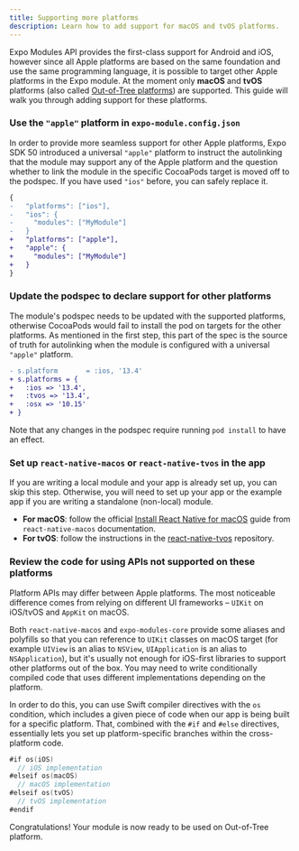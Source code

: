 ```yaml
---
title: Supporting more platforms
description: Learn how to add support for macOS and tvOS platforms.
---
```



Expo Modules API provides the first-class support for Android and iOS, however since all Apple platforms are based on the same foundation and use the same programming language,
it is possible to target other Apple platforms in the Expo module. At the moment only **macOS** and **tvOS** platforms (also called [Out-of-Tree platforms](https://reactnative.dev/docs/out-of-tree-platforms)) are supported.
This guide will walk you through adding support for these platforms.

<Step label="1">

### Use the `"apple"` platform in `expo-module.config.json`

In order to provide more seamless support for other Apple platforms, Expo SDK 50 introduced a universal `"apple"` platform to instruct the autolinking that the module may support any of the Apple platform
and the question whether to link the module in the specific CocoaPods target is moved off to the podspec.
If you have used `"ios"` before, you can safely replace it.

```diff expo-module.config.json
{
-   "platforms": ["ios"],
-   "ios": {
-     "modules": ["MyModule"]
-   }
+   "platforms": ["apple"],
+   "apple": {
+     "modules": ["MyModule"]
+   }
}
```

</Step>
<Step label="2">

### Update the podspec to declare support for other platforms

The module's podspec needs to be updated with the supported platforms, otherwise CocoaPods would fail to install the pod on targets for the other platforms.
As mentioned in the first step, this part of the spec is the source of truth for autolinking when the module is configured with a universal `"apple"` platform.

```diff Module's podspec
- s.platform       = :ios, '13.4'
+ s.platforms = {
+   :ios => '13.4',
+   :tvos => '13.4',
+   :osx => '10.15'
+ }
```

Note that any changes in the podspec require running `pod install` to have an effect.

</Step>

<Step label="3">

### Set up `react-native-macos` or `react-native-tvos` in the app

If you are writing a local module and your app is already set up, you can skip this step.
Otherwise, you will need to set up your app or the example app if you are writing a standalone (non-local) module.

- **For macOS**: follow the official [Install React Native for macOS](https://microsoft.github.io/react-native-windows/docs/rnm-getting-started#install-the-macos-extension) guide from `react-native-macos` documentation.
- **For tvOS**: follow the instructions in the [react-native-tvos](https://github.com/react-native-tvos/react-native-tvos) repository.

</Step>
<Step label="4">

### Review the code for using APIs not supported on these platforms

Platform APIs may differ between Apple platforms. The most noticeable difference comes from relying on different UI frameworks – `UIKit` on iOS/tvOS and `AppKit` on macOS.

Both `react-native-macos` and `expo-modules-core` provide some aliases and polyfills so that you can reference to `UIKit` classes on macOS target (for example `UIView` is an alias to `NSView`, `UIApplication` is an alias to `NSApplication`),
but it's usually not enough for iOS-first libraries to support other platforms out of the box. You may need to write conditionally compiled code that uses different implementations depending on the platform.

In order to do this, you can use Swift compiler directives with the `os` condition, which includes a given piece of code when our app is being built for a specific platform.
That, combined with the `#if` and `#else` directives, essentially lets you set up platform-specific branches within the cross-platform code.

```swift
#if os(iOS)
  // iOS implementation
#elseif os(macOS)
  // macOS implementation
#elseif os(tvOS)
  // tvOS implementation
#endif
```

</Step>

Congratulations! Your module is now ready to be used on Out-of-Tree platform.
